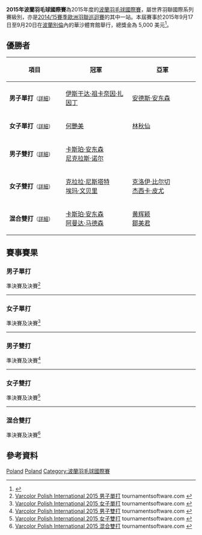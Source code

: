 {{noteTA|G1=Badminton}}
{{infobox badminton event
|name           = 2015年波蘭羽毛球國際賽
|image          = 
|size           = 
|caption        =
|dates          = 2015年9月17日－9月20日
|number_edition = 第4屆
|level          = 4B
|prize_money    = 5,000 美元
|location       = {{POL}}[[別倫|別倫]]
|venue          = 華沙體育館
|previous       = 2014年波蘭羽毛球國際賽 
|next           = 2016年波蘭羽毛球國際賽
}}
'''2015年波蘭羽毛球國際賽'''為2015年度的[[波蘭羽毛球國際賽|波蘭羽毛球國際賽]]，屬世界羽聯國際系列賽級別，亦是[[2014/15賽季歐洲羽聯巡迴賽|2014/15賽季歐洲羽聯巡迴賽]]的其中一站。本屆賽事於2015年9月17日至9月20日在[[波蘭|波蘭]][[別倫|別倫]]內的華沙體育館舉行，總獎金為 5,000 美元<ref>{{cite web|title=Tournament Prospectus -  POLISH INTERNATIONAL CHAMIPONSHIPS 2015|url=http://www.bwfbadminton.org/file.aspx?id=648068&dl=1|publisher=BWF|accessdate=2015-09-24|archive-date=2016-03-05|archive-url=https://web.archive.org/web/20160305101217/http://www.bwfbadminton.org/file.aspx?id=648068&dl=1|dead-url=no}}{{en}}</ref>。

== 優勝者 ==
{| class=wikitable style="font-size:small"
!width="200"|項目
!width="250"|冠軍
!width="250"|亞軍
|-
|'''男子單打'''<small>（[[#男子單打|詳細]]）</small>
|{{flagicon|MAS}} [[伊斯干达·祖卡奈因·扎因丁|伊斯干达·祖卡奈因·扎因丁]]
|{{flagicon|DEN}} [[安德斯·安东森|安德斯·安东森]]
|-
|'''女子單打'''<small>（[[#女子單打|詳細]]）</small>
|{{flagicon|MAS}} [[何艷美|何艷美]]
|{{flagicon|MAS}} [[林秋仙|林秋仙]]
|-
|'''男子雙打'''<small>（[[#男子雙打|詳細]]）</small>
|{{flagicon|DEN}} [[卡斯珀·安东森|卡斯珀·安东森]]<br/>{{flagicon|DEN}} [[尼克拉斯·诺尔|尼克拉斯·诺尔]]
|{{nowrap|{{flagicon|POL}} [[帕维尔·皮特里亚|帕维尔·皮特里亚]]<br/>{{flagicon|POL}} [[沃伊切赫·苏库德拉尔塞克|沃伊切赫·苏库德拉尔塞克]]}}
|-
|'''女子雙打'''<small>（[[#女子雙打|詳細]]）</small>
|{{flagicon|SWE}} [[克拉拉·尼斯塔特|克拉拉·尼斯塔特]]<br/>{{flagicon|SWE}} [[埃玛·文贝里|埃玛·文贝里]]
|{{flagicon|ENG}} [[克洛伊·比尔切|克洛伊·比尔切]]<br/>{{flagicon|ENG}} [[杰西卡·皮尤|杰西卡·皮尤]]
|-
|'''混合雙打'''<small>（[[#混合雙打|詳細]]）</small>
|{{flagicon|DEN}} [[卡斯珀·安东森|卡斯珀·安东森]]<br/>{{flagicon|DEN}} [[阿曼达·马德森|阿曼达·马德森]]
|{{flagicon|MAS}} [[黄辉颖|黄辉颖]]<br/>{{flagicon|MAS}} [[鄒美君|鄒美君]]
|}

== 賽事賽果 ==
=== 男子單打 ===
;準決賽及決賽<ref name="MS">[https://bwf.tournamentsoftware.com/sport/draw.aspx?id=933A9B4D-3C70-4AE8-94C3-384D200C6453&draw=2 Varcolor Polish International 2015 男子單打] tournamentsoftware.com {{en}}</ref>
{{4TeamBracket-Tennis3-v2
| team-width=200
| RD1-seed1=Q
| RD1-team1='''{{flagicon|DEN}} [[安德斯·安东森|安德斯·安东森]]
| RD1-score1-1='''21
| RD1-score1-2='''21
| RD1-score1-3=
| RD1-seed2=PFQ
| RD1-team2={{flagicon|SWE}} [[菲利克斯·布雷施泰特|菲利克斯·布雷施泰特]]
| RD1-score2-1=13
| RD1-score2-2=13
| RD1-score2-3=

| RD1-seed3=7
| RD1-team3={{flagicon|MAS}} [[宋俊洋|宋俊洋]] (中途退出)
| RD1-score3-1=5
| RD1-score3-2=''3
| RD1-score3-3=
| RD1-seed4=2
| RD1-team4='''{{nowrap|{{flagicon|MAS}} [[伊斯干达·祖卡奈因·扎因丁|伊斯干达·祖卡奈因·扎因丁]]}}
| RD1-score4-1='''21
| RD1-score4-2=''13
| RD1-score4-3=

| RD2-seed1=Q
| RD2-team1={{flagicon|DEN}} [[安德斯·安东森|安德斯·安东森]]
| RD2-score1-1=12
| RD2-score1-2=18
| RD2-score1-3=
| RD2-seed2=2
| RD2-team2='''{{nowrap|{{flagicon|MAS}} [[伊斯干达·祖卡奈因·扎因丁|伊斯干达·祖卡奈因·扎因丁]]}}
| RD2-score2-1='''21
| RD2-score2-2='''21
| RD2-score2-3=
}}
----

=== 女子單打 ===
;準決賽及決賽<ref name="WS">[https://bwf.tournamentsoftware.com/sport/draw.aspx?id=933A9B4D-3C70-4AE8-94C3-384D200C6453&draw=4 Varcolor Polish International 2015 女子單打] tournamentsoftware.com {{en}}</ref>
{{4TeamBracket-Tennis3-v2
| team-width=200
| RD1-seed1=Q
| RD1-team1={{flagicon|MAS}} [[吳堇溦|吳堇溦]]
| RD1-score1-1=21
| RD1-score1-2=16
| RD1-score1-3=
| RD1-seed2=7
| RD1-team2='''{{flagicon|MAS}} [[何艷美|何艷美]]
| RD1-score2-1='''23
| RD1-score2-2='''21
| RD1-score2-3=

| RD1-seed3=4
| RD1-team3='''{{flagicon|MAS}} [[林秋仙|林秋仙]]
| RD1-score3-1='''21
| RD1-score3-2=13
| RD1-score3-3='''21
| RD1-seed4=2
| RD1-team4={{flagicon|DEN}} [[米娅·布里西费尔特|米娅·布里西费尔特]]
| RD1-score4-1=15
| RD1-score4-2='''21
| RD1-score4-3=16

| RD2-seed1=7
| RD2-team1='''{{flagicon|MAS}} [[何艷美|何艷美]]
| RD2-score1-1='''21
| RD2-score1-2='''21
| RD2-score1-3=
| RD2-seed2=4
| RD2-team2={{flagicon|MAS}} [[林秋仙|林秋仙]]
| RD2-score2-1=16
| RD2-score2-2=12
| RD2-score2-3=
}}
----

=== 男子雙打 ===
;準決賽及決賽<ref name="MD">[https://bwf.tournamentsoftware.com/sport/draw.aspx?id=933A9B4D-3C70-4AE8-94C3-384D200C6453&draw=6 Varcolor Polish International 2015 男子雙打] tournamentsoftware.com {{en}}</ref>
{{4TeamBracket-Tennis3-v2
| team-width=200
| RD1-seed1=
| RD1-team1='''{{nowrap|{{flagicon|POL}} [[帕维尔·皮特里亚|帕维尔·皮特里亚]]<br/> {{flagicon|POL}} [[沃伊切赫·苏库德拉尔塞克|沃伊切赫·苏库德拉尔塞克]]}}
| RD1-score1-1='''21
| RD1-score1-2='''21
| RD1-score1-3=
| RD1-seed2=Q
| RD1-team2={{flagicon|SUI}} [[托马斯·海尼格|托马斯·海尼格]]<br/> {{flagicon|SUI}} [[奥利弗·沙勒|奥利弗·沙勒]]
| RD1-score2-1=16
| RD1-score2-2=10
| RD1-score2-3=

| RD1-seed3=3
| RD1-team3={{flagicon|MAS}} [[徐家铭|徐家铭]]<br/> {{flagicon|MAS}} [[区耀汉|区耀汉]]
| RD1-score3-1=17
| RD1-score3-2='''21
| RD1-score3-3=19
| RD1-seed4=
| RD1-team4='''{{flagicon|DEN}} [[卡斯珀·安东森|卡斯珀·安东森]]<br/> {{flagicon|DEN}} [[尼克拉斯·诺尔|尼克拉斯·诺尔]]
| RD1-score4-1='''21
| RD1-score4-2=10
| RD1-score4-3='''21

| RD2-seed1=
| RD2-team1={{nowrap|{{flagicon|POL}} [[帕维尔·皮特里亚|帕维尔·皮特里亚]]<br/> {{flagicon|POL}} [[沃伊切赫·苏库德拉尔塞克|沃伊切赫·苏库德拉尔塞克]]}}
| RD2-score1-1='''21
| RD2-score1-2=8
| RD2-score1-3=12
| RD2-seed2=
| RD2-team2='''{{flagicon|DEN}} [[卡斯珀·安东森|卡斯珀·安东森]]<br/> {{flagicon|DEN}} [[尼克拉斯·诺尔|尼克拉斯·诺尔]]
| RD2-score2-1=17
| RD2-score2-2='''21
| RD2-score2-3='''21
}}
----

=== 女子雙打 ===
;準決賽及決賽<ref name="WD">[https://bwf.tournamentsoftware.com/sport/draw.aspx?id=933A9B4D-3C70-4AE8-94C3-384D200C6453&draw=7 Varcolor Polish International 2015 女子雙打] tournamentsoftware.com {{en}}</ref>
{{4TeamBracket-Tennis3-v2
| team-width=200
| RD1-seed1=
| RD1-team1='''{{flagicon|ENG}} [[克洛伊·比尔切|克洛伊·比尔切]]<br/> {{flagicon|ENG}} [[杰西卡·皮尤|杰西卡·皮尤]]
| RD1-score1-1='''23
| RD1-score1-2='''21
| RD1-score1-3=
| RD1-seed2=4
| RD1-team2={{flagicon|EST}} [[克里斯汀·库巴|克里斯汀·库巴]]<br/> {{flagicon|EST}} [[赫莉娜·吕特尔|赫莉娜·吕特尔]]
| RD1-score2-1=21
| RD1-score2-2=12
| RD1-score2-3=

| RD1-seed3=3
| RD1-team3={{flagicon|ENG}} [[珍妮·穆尔|珍妮·穆尔]]<br/> {{flagicon|ENG}} [[维多利亚·威廉斯|维多利亚·威廉斯]]
| RD1-score3-1=7
| RD1-score3-2=14
| RD1-score3-3=
| RD1-seed4=
| RD1-team4='''{{flagicon|SWE}} [[克拉拉·尼斯塔特|克拉拉·尼斯塔特]]<br/> {{flagicon|SWE}} [[埃玛·文贝里|埃玛·文贝里]]
| RD1-score4-1='''21
| RD1-score4-2='''21
| RD1-score4-3=

| RD2-seed1=
| RD2-team1={{flagicon|ENG}} [[克洛伊·比尔切|克洛伊·比尔切]]<br/> {{flagicon|ENG}} [[杰西卡·皮尤|杰西卡·皮尤]]
| RD2-score1-1=16
| RD2-score1-2='''21
| RD2-score1-3=15
| RD2-seed2=
| RD2-team2='''{{flagicon|SWE}} [[克拉拉·尼斯塔特|克拉拉·尼斯塔特]]<br/> {{flagicon|SWE}} [[埃玛·文贝里|埃玛·文贝里]]
| RD2-score2-1='''21
| RD2-score2-2=6
| RD2-score2-3='''21
}}
----

=== 混合雙打 ===
;準決賽及決賽<ref name="XD">[https://bwf.tournamentsoftware.com/sport/draw.aspx?id=933A9B4D-3C70-4AE8-94C3-384D200C6453&draw=9 Varcolor Polish International 2015 混合雙打] tournamentsoftware.com {{en}}</ref>
{{4TeamBracket-Tennis3-v2
| team-width=200
| RD1-seed1=1
| RD1-team1='''{{flagicon|MAS}} [[黄辉颖|黄辉颖]]<br/> {{flagicon|MAS}} [[鄒美君|鄒美君]]
| RD1-score1-1='''21
| RD1-score1-2='''21
| RD1-score1-3=
| RD1-seed2=
| RD1-team2={{flagicon|FIN}} [[安东·凯斯提|安东·凯斯提]]<br/> {{flagicon|FIN}} [[珍妮·奈斯特伦|珍妮·奈斯特伦]]
| RD1-score2-1=14
| RD1-score2-2=12
| RD1-score2-3=

| RD1-seed3=4
| RD1-team3={{flagicon|ENG}} [[格雷戈里·梅尔斯|格雷戈里·梅尔斯]]<br/> {{flagicon|ENG}} [[珍妮·穆尔|珍妮·穆尔]]
| RD1-score3-1=13
| RD1-score3-2=15
| RD1-score3-3=
| RD1-seed4=2
| RD1-team4='''{{flagicon|DEN}} [[卡斯珀·安东森|卡斯珀·安东森]]<br/> {{flagicon|DEN}} [[阿曼达·马德森|阿曼达·马德森]]
| RD1-score4-1='''21
| RD1-score4-2='''21
| RD1-score4-3=

| RD2-seed1=1
| RD2-team1={{flagicon|MAS}} [[黄辉颖|黄辉颖]]<br/> {{flagicon|MAS}} [[鄒美君|鄒美君]]
| RD2-score1-1=19
| RD2-score1-2=12
| RD2-score1-3=
| RD2-seed2=2
| RD2-team2='''{{nowrap|{{flagicon|DEN}} [[卡斯珀·安东森|卡斯珀·安东森]]<br/> {{flagicon|DEN}} [[阿曼达·马德森|阿曼达·马德森]]}}
| RD2-score2-1='''21
| RD2-score2-2='''21
| RD2-score2-3=
}}

== 參考資料 ==
{{Reflist}}

[[Category:2015年世界羽聯國際系列賽|Poland]]
[[Category:2014/15賽季歐洲羽聯巡迴賽|Poland]]
[[Category:波蘭羽毛球國際賽|Category:波蘭羽毛球國際賽]]